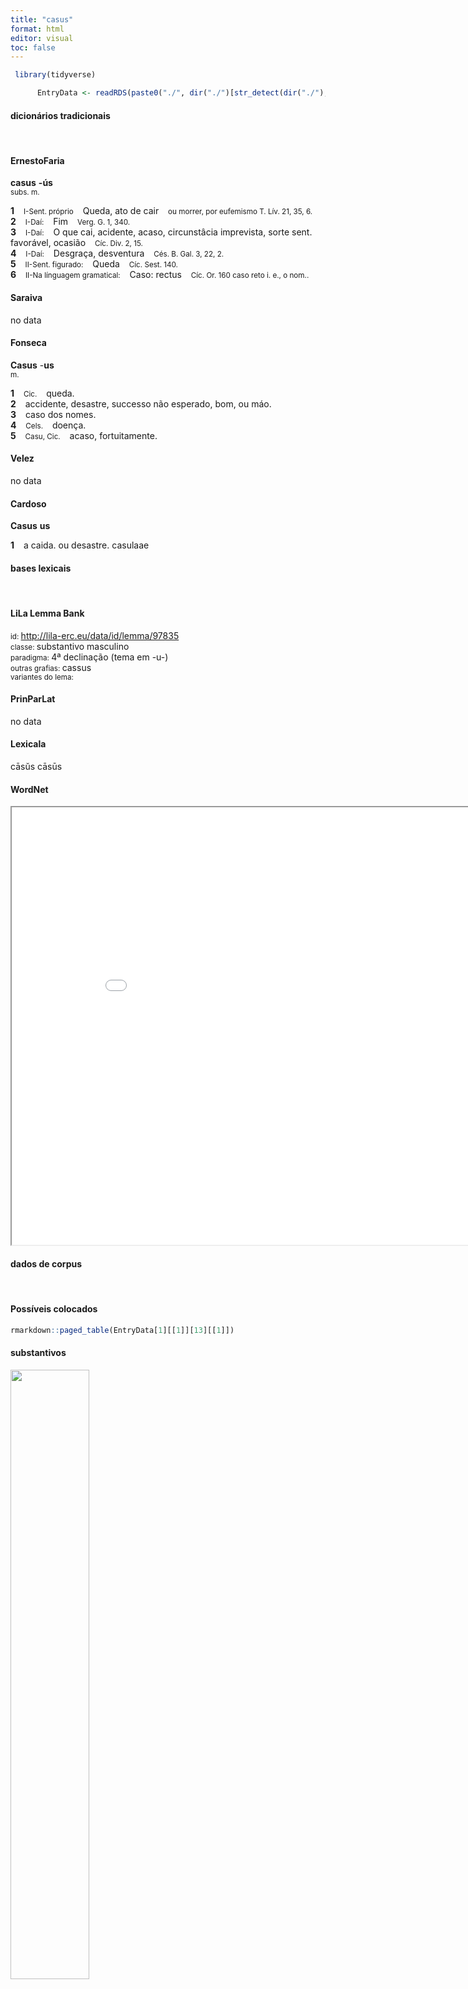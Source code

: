 ```yaml
---
title: "casus"
format: html
editor: visual
toc: false
---
```



```r
 library(tidyverse) 

      EntryData <- readRDS(paste0("./", dir("./")[str_detect(dir("./"), "_xx99-97-115-117-115xx_.rds")]))

```


#### dicionários tradicionais

&emsp;




::: panel-tabset

#### ErnestoFaria

<b>casus</b> <b>-ús</b> <br> <small>subs. m.</small> <br> <small></small>   <p> <b>1</b> &ensp; <small>I-Sent. próprio</small> &ensp; Queda, ato de cair &ensp; <small>ou morrer, por eufemismo T. Lív. 21, 35, 6.</small> <br> <b>2</b> &ensp; <small>I-Daí:</small> &ensp; Fim &ensp; <small>Verg. G. 1, 340.</small> <br> <b>3</b> &ensp; <small>I-Daí:</small> &ensp; O que cai, acidente, acaso, circunstâcia imprevista, sorte sent. favorável, ocasião &ensp; <small>Cíc. Div. 2, 15.</small> <br> <b>4</b> &ensp; <small>I-Daí:</small> &ensp; Desgraça, desventura &ensp; <small>Cés. B. Gal. 3, 22, 2.</small> <br> <b>5</b> &ensp; <small>II-Sent. figurado:</small> &ensp; Queda &ensp; <small>Cíc. Sest. 140.</small> <br> <b>6</b> &ensp; <small>II-Na línguagem gramatical:</small> &ensp; Caso: rectus &ensp; <small>Cíc. Or. 160 caso reto i. e., o nom..</small> </p>




#### Saraiva

no data




#### Fonseca

<b>Casus</b> -<b>us</b> <br> <small>m.</small>   <p> <b>1</b> &ensp; <small>Cic.</small> &ensp; queda. <br> <b>2</b> &ensp; accidente, desastre, successo não esperado, bom, ou máo. <br> <b>3</b> &ensp; caso dos nomes. <br> <b>4</b> &ensp; <small>Cels.</small> &ensp; doença. <br> <b>5</b> &ensp; <small>Casu, Cic.</small> &ensp; acaso, fortuitamente. </p>




#### Velez

no data




#### Cardoso

<b>Casus</b> <b>us</b>   <p> <b>1</b> &ensp; a caida. ou desastre. casulaae </p>


:::



#### bases lexicais

&emsp;






::: panel-tabset

#### LiLa Lemma Bank

<small> id: </small> <a href=' http://lila-erc.eu/data/id/lemma/97835 ' target="_blank"> http://lila-erc.eu/data/id/lemma/97835 </a> <br>
<small> classe: </small> substantivo masculino   <br>
<small> paradigma: </small> 4ª declinação (tema em -u-) <br>
<small> outras grafias: </small> cassus <br>
<small> variantes do lema: </small>  <br>





#### PrinParLat

no data




#### Lexicala

cāsŭs 
 cāsūs




#### WordNet

<iframe width='900' height='700' src='Media/Tree__xx99-97-115-117-115xx__sem_type_lexemes_pt.html'>

</iframe>


:::



#### dados de corpus

&emsp;




::: panel-tabset

#### Possíveis colocados

```r

rmarkdown::paged_table(EntryData[1][[1]][13][[1]])

```


#### substantivos

![](./Media/wordcloud__xx99-97-115-117-115xx__BY_collocate_scoreSUBST.webp){width=50% fig-alt='This chart plots collocate by scoreSUBST, for the headword casus here are all the values plotted: collocate: aliquis; scoreSUBST: 0. collocate: meus; scoreSUBST: 0. collocate: tum; scoreSUBST: 0. collocate: fero; scoreSUBST: 0'}




#### adjetivos

![](./Media/wordcloud__xx99-97-115-117-115xx__BY_collocate_scoreADJ.webp){width=50% fig-alt='This chart plots collocate by scoreADJ, for the headword casus here are all the values plotted: collocate: aliquis; scoreADJ: 0. collocate: meus; scoreADJ: 0. collocate: tum; scoreADJ: 0. collocate: fero; scoreADJ: 0'}




#### verbos

![](./Media/wordcloud__xx99-97-115-117-115xx__BY_collocate_scoreVERBO.webp){width=50% fig-alt='This chart plots collocate by scoreVERBO, for the headword casus here are all the values plotted: collocate: aliquis; scoreVERBO: 0. collocate: meus; scoreVERBO: 0. collocate: tum; scoreVERBO: 0. collocate: fero; scoreVERBO: 2'}




#### advérbios

![](./Media/wordcloud__xx99-97-115-117-115xx__BY_collocate_scoreADV.webp){width=50% fig-alt='This chart plots collocate by scoreADV, for the headword casus here are all the values plotted: collocate: aliquis; scoreADV: 0. collocate: meus; scoreADV: 0. collocate: tum; scoreADV: 2. collocate: fero; scoreADV: 0'}




#### preposições e conjunções

![](./Media/wordcloud__xx99-97-115-117-115xx__BY_collocate_scoreFUNC.webp){width=50% fig-alt='This chart plots collocate by scoreFUNC, for the headword casus here are all the values plotted: collocate: aliquis; scoreFUNC: 0. collocate: meus; scoreFUNC: 0. collocate: tum; scoreFUNC: 0. collocate: fero; scoreFUNC: 0'}


:::



::: panel-tabset

#### ExemplosTraduzidos

<p> effare <b>casus</b> quis rates hausit meas <br> <small> Sen.Ag.414 <br> Diz: que desgraça aniquilou esses barcos? <small> [JDD, de outra edição] </small> </small> </p>
; <p> in illa temet nemora quis <b>casus</b> tulit <br> <small> Sen.Oed.809 <br> E que acaso te levou a ti àqueles bosques? <small> [JDD] </small> </small> </p>
; <p> ea si qui <b>casus</b> aliqua ex parte correxerit minus moleste feremus nos vixisse et adhuc vivere <br> <small> Cic.Att.3.14.1 <br> Se algum acaso os corrigir em alguma parte, lamentarei menos ter vivido e ainda estar vivo. <small> [JDD] </small> </small> </p>
; <p> quotiens tibi iam extorta est ista sica de manibus quotiens excidit <b>casu</b> aliquo et elapsa est <br> <small> Cic.Catil.1.16.1 <br> Quantas vezes já te foi arrancada das mãos esse punhal! Quantas vezes ele caiu por algum acaso e desapareceu! <small> [JDD] </small> </small> </p>
; <p> uentum erat ad Uestae quarta iam parte diei praeterita et <b>casu</b> tum respondere uadato debebat quod ni fecisset perdere litem <br> <small> Hor.S.1.9.35 <br> Tinha-se chegado ao templo de Vesta, transcorrida já a quarta parte do dia, e, naquele momento, casualmente ele devia responder a uma citação judicial; se não fizesse isso, perderia o processo. <small> [JDD] </small> </small> </p>





#### Frequência por autor

![](./Media/barchart__xx99-97-115-117-115xx__lemma_BY_author_Frequencies.webp){width=50% fig-alt='This charts plots the frequency of lemma by author_Frequencies. The Vergilius subcorpus registers the highest normalized frequency, with the value of 17.37 and an absolute frequency of 9. The Tacitus subcorpus follows, with a normalized frequency of 10.3 and an absolute frequency of 3. the subcorpus with the least normalized frequency is Suetonius with the normalized value of 0 and an absolute freqeuncy of 0. here are all the values: subcorpus: Caesar ; normalized frequency: 14 ; absolute frequency: 5.28740841453282. subcorpus: Cicero ; normalized frequency: 43 ; absolute frequency: 2.67872716852309. subcorpus: Horatius ; normalized frequency: 4 ; absolute frequency: 3.55208240831187. subcorpus: Ovidius ; normalized frequency: 1 ; absolute frequency: 1.71585449553878. subcorpus: Phaedrus ; normalized frequency: 2 ; absolute frequency: 3.0362835888872. subcorpus: Sallustius ; normalized frequency: 4 ; absolute frequency: 3.71023096187738. subcorpus: Seneca ; normalized frequency: 17 ; absolute frequency: 3.17276646572479. subcorpus: Suetonius ; normalized frequency: 0 ; absolute frequency: 0. subcorpus: Tacitus ; normalized frequency: 3 ; absolute frequency: 10.2986611740474. subcorpus: Vergilius ; normalized frequency: 9 ; absolute frequency: 17.3745173745174. subcorpus: Hieronymus ; normalized frequency: 0 ; absolute frequency: 0'}




#### Frequência por gênero

![](./Media/barchart__xx99-97-115-117-115xx__lemma_BY_genre_Frequencies.webp){width=50% fig-alt='This charts plots the frequency of lemma by genre_Frequencies. The Poesia.épica subcorpus registers the highest normalized frequency, with the value of 17.37 and an absolute frequency of 9. The Prosa.histórica subcorpus follows, with a normalized frequency of 5.11 and an absolute frequency of 21. the subcorpus with the least normalized frequency is Prosa.ficcional with the normalized value of 0 and an absolute freqeuncy of 0. here are all the values: subcorpus: Prosa.histórica ; normalized frequency: 21 ; absolute frequency: 5.11210107354123. subcorpus: Prosa.filosófica ; normalized frequency: 19 ; absolute frequency: 3.13009670351395. subcorpus: Prosa.oratória ; normalized frequency: 25 ; absolute frequency: 2.40031492131768. subcorpus: Prosa.epistolográfica ; normalized frequency: 11 ; absolute frequency: 2.91475661782241. subcorpus: Poesia.lírica ; normalized frequency: 4 ; absolute frequency: 3.36502061075124. subcorpus: Poesia.didática ; normalized frequency: 3 ; absolute frequency: 2.54474510136568. subcorpus: Poesia.trágica ; normalized frequency: 5 ; absolute frequency: 4.34329395413482. subcorpus: Poesia.épica ; normalized frequency: 9 ; absolute frequency: 17.3745173745174. subcorpus: Prosa.ficcional ; normalized frequency: 0 ; absolute frequency: 0'}




#### Frequência por século

![](./Media/barchart__xx99-97-115-117-115xx__lemma_BY_period_Frequencies.webp){width=50% fig-alt='This charts plots the frequency of lemma by period_Frequencies. The II.d.C. subcorpus registers the highest normalized frequency, with the value of 7.85 and an absolute frequency of 3. The I.a.C. subcorpus follows, with a normalized frequency of 3.44 and an absolute frequency of 74. the subcorpus with the least normalized frequency is IV.d.C. with the normalized value of 0 and an absolute freqeuncy of 0. here are all the values: subcorpus: I.a.C. ; normalized frequency: 74 ; absolute frequency: 3.44426343960903. subcorpus: I.d.C. ; normalized frequency: 20 ; absolute frequency: 3.05950741930549. subcorpus: II.d.C. ; normalized frequency: 3 ; absolute frequency: 7.85340314136126. subcorpus: IV.d.C. ; normalized frequency: 0 ; absolute frequency: 0'}


:::

